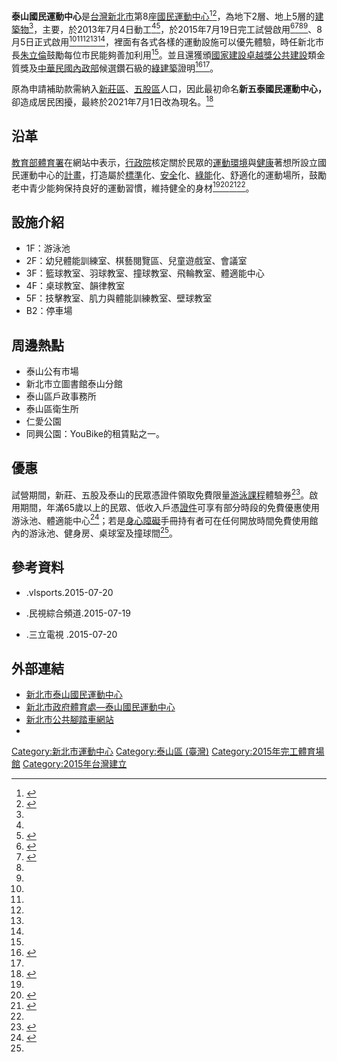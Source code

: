 {{Coord|25.0558525|121.4345562|display=title}}
{{Infobox_Stadium 
|  stadium_name      = 新北市泰山國民運動中心<br>New Taipei City Taishan Civil Sports Center
|  image             = New Taipei City Xin Wu Tai Civil Sports Center.jpg
|  location          = {{ROC-TW}}<br>[[新北市|新北市]][[泰山區_(新北市)|泰山區]]全興路167號
|  opened            = 2015年7月19日（試營運）<ref name="運動中心啟用"/><ref name="sa001"/><ref name="Swim"/><ref name="now news"/><br>2015年8月5日（正式營運）<ref name="sa001"/><ref name="Swim"/><ref name="番薯藤新聞"/><ref name="青年日報電子報"/><ref name="台灣商報新聞網"/>
|  owner             = [[新北市政府體育處|新北市政府體育處]]
|  operator          = 財團法人臺北市中華基督教青年會 
|  cost              = [[新台幣|新台幣]]6.3億元
|  coordinates       = 25.0558525,121.4345562,17z
|  website           = [http://www.xwtsc.com/ www.xwtsc.com]
}}
'''泰山國民運動中心'''是[[台灣|台灣]][[新北市|新北市]]第8座[[國民運動中心|國民運動中心]]<ref name="新北市長的參與">{{cite news|title=新北市新五泰國民運動中心 啟用|last=李雅雯|url=http://news.ltn.com.tw/news/life/breakingnews/1384390|publisher=自由時報電子報|accessdate=2015-07-25|date=2015-07-19|archive-date=2015-07-25|archive-url=https://web.archive.org/web/20150725210842/http://news.ltn.com.tw/news/life/breakingnews/1384390|dead-url=no}}</ref><ref name="自由時報">{{cite news|last=李雅雯|title=新北市新五泰國民運動中心 啟用|url=http://news.ltn.com.tw/news/life/breakingnews/1384390|publisher=[[自由時報|自由時報]]|accessdate=2015-07-27|date=2015-07-19|archive-date=2015-07-25|archive-url=https://web.archive.org/web/20150725210842/http://news.ltn.com.tw/news/life/breakingnews/1384390|dead-url=no}}</ref>，為地下2層、地上5層的[[建築物|建築物]]<ref name="自由時報"/>，主要，於2013年7月4日動工<ref name="sa001"/><ref>{{cite news|last=賴筱桐|title=新泰國民運動中心 動工|url=http://news.ltn.com.tw/news/local/paper/694105|format=|publisher=[[自由時報|自由時報]]|accessdate=2013-07-24|date=2013-07-05|archive-date=2016-10-02|archive-url=https://web.archive.org/web/20161002072013/http://news.ltn.com.tw/news/local/paper/694105|dead-url=no}}</ref>，於2015年7月19日完工試營啟用<ref name="運動中心啟用">{{cite news|last=陳珮琦|title=新北第8座 新五泰國民運動中心今試營|url=http://udn.com/news/story/3/1065172|publisher=聯合晚報|accessdate=2015-07-25|date=2015-07-19|deadurl=yes|archiveurl=https://web.archive.org/web/20150721230926/http://udn.com/news/story/3/1065172|archivedate=2015-07-21}}</ref><ref name="sa001">{{Cite web|url=http://www.edu.tw/pages/detail.aspx?Node=1088&Page=28108&wid=d5f7055e-a9e5-4311-9d7f-6831202fa970&Index=1|title=新北市新五泰國民運動中心啟用試營運　即日起免費體驗兩週|accessdate=2015-07-25|author=|date=2015-07-19|publisher=教育部全球資訊網|archive-url=https://web.archive.org/web/20150725140420/http://www.edu.tw/pages/detail.aspx?Node=1088&Page=28108&wid=d5f7055e-a9e5-4311-9d7f-6831202fa970&Index=1|archive-date=2015-07-25|dead-url=yes}}</ref><ref name="Swim"/><ref name="now news"/>、8月5日正式啟用<ref name="sa001"/><ref name="Swim"/><ref name="番薯藤新聞"/><ref name="青年日報電子報"/><ref name="台灣商報新聞網"/>，裡面有各式各樣的運動設施可以優先體驗，時任新北市長[[朱立倫|朱立倫]]鼓勵每位市民能夠善加利用<ref name="新北市長的參與"/>。並且還獲頒[[國家建設卓越獎|國家建設卓越獎]][[公共建設|公共建設]]類金質獎及[[中華民國內政部|中華民國內政部]]候選鑽石級的[[綠建築|綠建築]]證明<ref name="青年日報電子報">{{cite news|title=新五泰國民運動中心啟用|url=http://news.gpwb.gov.tw/news.aspx?ydn=026dTHGgTRNpmRFEgxcbfYCv7EGkQ%2B9FSC4p%2FJ7ybOS82sRREYPPbX3rVeQv%2Fi47RQoK85MFn3Xx6Zw1%2Btx2lmZXUNDBsMp5AVs24BTT7Oo%3D|publisher=青年日報電子報|accessdate=2015-07-27|date=2015-07-19}}{{dead link|date=2018年3月 |bot=InternetArchiveBot |fix-attempted=yes }}</ref><ref name="自由時報"/>。

原為申請補助款需納入[[新莊區|新莊區]]、[[五股區|五股區]]人口，因此最初命名'''新五泰國民運動中心，'''卻造成居民困擾，最終於2021年7月1日改為現名。<ref>{{Cite web|title=「新五泰」國民運動中心正名「泰山」國民運動中心　鄉親直呼讚|url=https://www.chinatimes.com/realtimenews/20210709002539-260405|access-date=2021年8月6日|author=戴上容|date=2021年7月9日|publisher=中國時報|archive-date=2021年8月6日|archive-url=https://web.archive.org/web/20210806200101/https://www.chinatimes.com/realtimenews/20210709002539-260405|dead-url=no}}</ref>

== 沿革 ==
[[教育部體育署|教育部體育署]]在網站中表示，[[行政院|行政院]]核定關於民眾的[[運動|運動]][[環境|環境]]與[[健康|健康]]著想所設立國民運動中心的[[計畫|計畫]]，打造屬於[[標準|標準]]化、[[安全|安全]]化、[[綠能|綠能]]化、舒適化的運動場所，鼓勵老中青少能夠保持良好的運動習慣，維持健全的身材<ref name="sa001"/><ref name="now news">{{cite news|title=新北五泰運動中心試營運開跑　主打技擊、壁球|url=http://www.nownews.com/n/2015/07/20/1753534|publisher=今日新聞網|accessdate=2015-07-27|date=2015-07-20|archive-url=https://web.archive.org/web/20150923154256/http://www.nownews.com/n/2015/07/20/1753534|archive-date=2015-09-23|dead-url=yes}}</ref><ref name="番薯藤新聞">{{cite news|title=超吸睛！新五泰國民運動中心 試營運免費使用|url=http://n.yam.com/tripass/travel/20150717/20150717159395.html|publisher=MOOK景點家旅遊生活網|accessdate=2015-07-27|date=2015-07-17|archive-date=2015-07-22|archive-url=https://web.archive.org/web/20150722040805/http://n.yam.com/tripass/travel/20150717/20150717159395.html|dead-url=no}}</ref><ref name="台灣商報新聞網"/>。

== 設施介紹 ==
*1F：游泳池
*2F：幼兒體能訓練室、棋藝閱覽區、兒童遊戲室、會議室
*3F：籃球教室、羽球教室、撞球教室、飛輪教室、體適能中心
*4F：桌球教室、韻律教室
*5F：技擊教室、肌力與體能訓練教室、壁球教室
*B2：停車場

== 周邊熱點 ==
*泰山公有市場
*新北市立圖書館泰山分館
*泰山區戶政事務所
*泰山區衛生所
*仁愛公園
*同興公園：YouBike的租賃點之一。

==優惠==
試營期間，新莊、五股及泰山的民眾憑證件領取免費限量[[游泳|游泳]][[課程|課程]]體驗券<ref name="Swim">{{cite news|last=李宇政|title=新五泰國民運動中心 試營運免費體驗|url=http://www.cna.com.tw/news/aspt/201507190298-1.aspx|publisher=中央通訊社新聞網|accessdate=2015-07-25|date=2015-07-19|archive-date=2015-07-26|archive-url=https://web.archive.org/web/20150726145904/http://www.cna.com.tw/news/aspt/201507190298-1.aspx|dead-url=no}}</ref>。啟用期間，年滿65歲以上的民眾、低收入戶憑[[證件|證件]]可享有部分時段的免費優惠使用游泳池、體適能中心<ref name="台灣商報新聞網">{{cite news|title=新北市新五泰國民運動中心啟用試營運 即日起免費體驗兩週|url=http://tbnews.com.tw/society/20150724-6854.html|publisher=台灣商報新聞網|accessdate=2015-07-27|date=2015-07-24|archive-date=2018-10-09|archive-url=https://web.archive.org/web/20181009211145/http://tbnews.com.tw/society/20150724-6854.html|dead-url=no}}</ref>；若是[[身心障礙|身心障礙]]手冊持有者可在任何開放時間免費使用館內的游泳池、健身房、桌球室及撞球間<ref name="台灣商報新聞網"/>。

== 參考資料 ==
<div class="references-small">
<references/>
</div>
*{{YouTube|Qq6vUJM-l_w|link=no|7/19 新五泰運動中心開幕 推專業技擊教學}}.vlsports.2015-07-20
*{{YouTube|f2cPSAcHV1s|link=no|新五泰運動中心明開幕 民眾運動更便利－民視新聞}}.民視綜合頻道.2015-07-19
*{{YouTube|gyKEFgiW7Co|link=no|新北市第8座 新五泰運動中心試營運 20150719三立新聞台 }}.三立電視 .2015-07-20

== 外部連結 ==
* [http://www.xwtsc.com/ 新北市泰山國民運動中心] {{Wayback|url=http://www.xwtsc.com/ |date=20181009211552 }}
* [https://www.t-sports.ntpc.gov.tw/home.jsp?id=2abb71766f9764ee&act=be4f48068b2b0031&dataserno=640fe8329a812157deb44df33a412faf 新北市政府體育處—泰山國民運動中心] {{Wayback|url=https://www.t-sports.ntpc.gov.tw/home.jsp?id=2abb71766f9764ee&act=be4f48068b2b0031&dataserno=640fe8329a812157deb44df33a412faf |date=20200619040331 }}
* [https://ntpc.youbike.com.tw/home 新北市公共腳踏車網站] {{Wayback|url=https://ntpc.youbike.com.tw/home |date=20181009211732 }}
*{{facebook|xwtcsc}}

{{commonscat|Taishan Civil Sports Center}}
{{新北市國民運動中心}}

{{Portal bar|台灣|台北|體育|建築}}

[[Category:新北市運動中心|Category:新北市運動中心]]
[[Category:泰山區_(臺灣)|Category:泰山區 (臺灣)]]
[[Category:2015年完工體育場館|Category:2015年完工體育場館]]
[[Category:2015年台灣建立|Category:2015年台灣建立]]